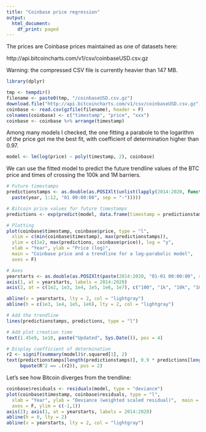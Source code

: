 ```yaml
---
title: "Coinbase price regression"
output:
  html_document:
    df_print: paged
---
```


The prices are Coinbase prices maintained as one of datasets here:

http://api.bitcoincharts.com/v1/csv/coinbaseUSD.csv.gz

Warning: the compressed CSV file is currently heavier than 147 MB.

```r
library(dplyr)

tmp <- tempdir()
filename <- paste0(tmp, "/coinbaseUSD.csv.gz")
download.file("http://api.bitcoincharts.com/v1/csv/coinbaseUSD.csv.gz", filename)
coinbase <- read.csv(gzfile(filename), header = F)
colnames(coinbase) <- c("timestamp", "price", "xxx")
coinbase <- coinbase %>% arrange(timestamp)
```

Among many models I checked, the one fitting a parabole to the logarithm of the price got me the best fit, with coefficient of determination higher than 0.97.

```r
model <- lm(log(price) ~ poly(timestamp, 2), coinbase)
```

We can use the fitted model to predict the future trendline values of the BTC price and times of crossing the 100k and 1M barriers.

```r
# Future timestamps
predictionstamps <- as.double(as.POSIXlt(unlist(lapply(2014:2020, function(year)
  paste(year, 1:12, "01 00:00:00", sep = "-")))))

# Bitcoin price values for future timestamps
predictions <- exp(predict(model, data.frame(timestamp = predictionstamps)))

# Plotting
plot(coinbase$timestamp, coinbase$price, type = "l",
  xlim = c(min(coinbase$timestamp), max(predictionstamps)),
  ylim = c(1e2, max(predictions, coinbase$price)), log = "y",
  xlab = "Year", ylab = "Price (log)",
  main = "Coinbase price and a trendline for a log-parabolic model",
  axes = F)

# Axes
yearstarts <- as.double(as.POSIXlt(paste(2014:2020, "01-01 00:00:00", sep = "-")))
axis(1, at = yearstarts, labels = 2014:2020)
axis(2, at = c(1e2, 1e3, 1e4, 1e5, 1e6, 1e7), c("100", "1k", "10k", "100k", "1M", "10M"), las = 2)

abline(v = yearstarts, lty = 2, col = "lightgray")
abline(h = c(1e3, 1e4, 1e5, 1e6), lty = 2, col = "lightgray")

# Add the trendline
lines(predictionstamps, predictions, type = "l")

# Add plot creation time
text(1.45e9, 1e10, paste("Updated", Sys.Date()), pos = 4)

# Display coefficient of determination
r2 <- signif(summary(model)$r.squared[1], 2)
text(predictionstamps[length(predictionstamps)], 0.9 * predictions[length(predictions)],
     bquote(R^2 == .(r2)), pos = 2)
```

Let's see how Bitcoin diverges from the trendline:

```r
coinbase$residuals <- residuals(model, type = "deviance")
plot(coinbase$timestamp, coinbase$residuals, type = "l",
  xlab = "Year", ylab = "Deviance (weighted scaled residual)",  main = "Residual regression error",
  axes = F, ylim = c(-1,1))
axis(2); axis(1, at = yearstarts, labels = 2014:2020)
abline(h = 0, lty = 2)
abline(v = yearstarts, lty = 2, col = "lightgray")
```